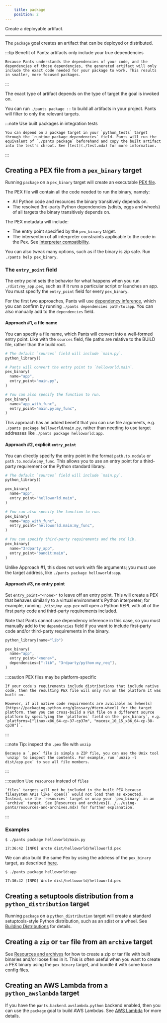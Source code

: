 ```yaml
---
    title: package
    position: 2
---
```



Create a deployable artifact.

---

The `package` goal creates an artifact that can be deployed or distributed.

:::tip Benefit of Pants: artifacts only include your true dependencies

    Because Pants understands the dependencies of your code, and the dependencies of those dependencies, the generated artifact will only include the exact code needed for your package to work. This results in smaller, more focused packages.

:::

The exact type of artifact depends on the type of target the goal is invoked on.

You can run `./pants package ::` to build all artifacts in your project. Pants will filter to only the relevant targets.

:::note Use built packages in integration tests

    You can depend on a package target in your `python_tests` target through the `runtime_package_dependencies` field. Pants will run the equivalent of `./pants package` beforehand and copy the built artifact into the test's chroot. See [test](./test.mdx) for more imformation.

:::

## Creating a PEX file from a `pex_binary` target

Running `package` on a `pex_binary` target will create an executable [PEX file](../overview/pex-files.mdx).

The PEX file will contain all the code needed to run the binary, namely:

- All Python code and resources the binary transitively depends on.
- The resolved 3rd-party Python dependencies (sdists, eggs and wheels) of all targets the binary transitively depends on.

The PEX metadata will include:

- The entry point specified by the `pex_binary` target.
- The intersection of all interpreter constraints applicable to the code in the Pex. See [Interpreter compatibility](../overview/interpreter-compatibility.mdx).

You can also tweak many options, such as if the binary is zip safe. Run `./pants help pex_binary`.

### The `entry_point` field

The entry point sets the behavior for what happens when you run `./dist/my_app.pex`, such as if it runs a particular script or launches an app. You must specify the `entry_point` field for every `pex_binary`.

For the first two approaches, Pants will use [dependency inference](../../using-pants/concepts/targets-and-build-files.mdx), which you can confirm by running `./pants dependencies path/to:app`. You can also manually add to the `dependencies` field.

#### Approach #1, a file name

You can specify a file name, which Pants will convert into a well-formed entry point. Like with the `sources` field, file paths are relative to the BUILD file, rather than the build root.

```python title="helloworld/BUILD"
# The default `sources` field will include `main.py`.
python_library()

# Pants will convert the entry point to `helloworld.main`.
pex_binary(
  name="app",
  entry_point="main.py",
)

# You can also specify the function to run.
pex_binary(
  name="app_with_func",
  entry_point="main.py:my_func",
)
```

This approach has an added benefit that you can use file arguments, e.g. `./pants package helloworld/main.py`, rather than needing to use target addresses like `./pants package helloworld:app`.

#### Approach #2, explicit `entry_point`

You can directly specify the entry point in the format `path.to.module` or `path.to.module:my_func`. This allows you to use an entry point for a third-party requirement or the Python standard library.

```python title="helloworld/BUILD"
# The default `sources` field will include `main.py`.
python_library()

pex_binary(
  name="app",
  entry_point="helloworld.main",
)

# You can also specify the function to run.
pex_binary(
  name="app_with_func",
  entry_point="helloworld.main:my_func",
)

# You can specify third-party requirements and the std lib.
pex_binary(
  name="3rdparty_app",
  entry_point="bandit:main",
)
```

Unlike Approach #1, this does not work with file arguments; you must use the target address, like `./pants package helloworld:app`.

#### Approach #3, no entry point

Set `entry_point="<none>"` to leave off an entry point. This will create a PEX that behaves similarly to a virtual environment's Python interpreter; for example, running `./dist/my_app.pex` will open a Python REPL with all of the first party code and third-party requirements included.

Note that Pants cannot use dependency inference in this case, so you must manually add to the `dependencies` field if you want to include first-party code and/or third-party requirements in the binary.

```python title="helloworld/BUILD"
python_library(name="lib")

pex_binary(
  name="app",
  entry_point="<none>",
  dependencies=[":lib", "3rdparty/python:my_req"],
)
```

:::caution PEX files may be platform-specific

    If your code's requirements include distributions that include native code, then the resulting PEX file will only run on the platform it was built on.

    However, if all native code requirements are available as [wheels](https://packaging.python.org/glossary/#term-wheel) for the target platform, then you can cross-build a PEX file on a different source platform by specifying the `platforms` field on the `pex_binary`, e.g. `platforms=["linux-x86_64-cp-37-cp37m", "macosx_10_15_x86_64-cp-38-cp38"]`.

:::

:::note Tip: inspect the `.pex` file with `unzip`

    Because a `.pex` file is simply a ZIP file, you can use the Unix tool `unzip` to inspect the contents. For example, run `unzip -l dist/app.pex` to see all file members.

:::

:::caution Use `resources` instead of `files`

    `files` targets will not be included in the built PEX because filesystem APIs like `open()` would not load them as expected. Instead, use the `resources` target or wrap your `pex_binary` in an `archive` target. See [Resources and archives](../../using-pants/resources-and-archives.mdx) for further explanation.

:::

### Examples

```text title="Shell"
$ ./pants package helloworld/main.py

17:36:42 [INFO] Wrote dist/helloworld/helloworld.pex
```

We can also build the same Pex by using the address of the `pex_binary` target, as described [here](../../using-pants/concepts/targets-and-build-files.mdx).

```text title="Shell"
$ ./pants package helloworld:app

17:36:42 [INFO] Wrote dist/helloworld/helloworld.pex
```

## Creating a setuptools distribution from a `python_distribution` target

Running `package` on a `python_distribution` target will create a standard setuptools-style Python distribution, such as an sdist or a wheel. See [Building Distributions](../overview/building-distributions.mdx) for details.

## Creating a `zip` or `tar` file from an `archive` target

See [Resources and archives](../../using-pants/resources-and-archives.mdx) for how to create a zip or tar file with built binaries and/or loose files in it. This is often useful when you want to create a PEX binary using the `pex_binary` target, and bundle it with some loose config files.

## Creating an AWS Lambda from a `python_awslambda` target

If you have the `pants.backend.awslambda.python` backend enabled, then you can use the `package` goal to build AWS Lambdas. See [AWS Lambda](../../aws-lambda/python-support.mdx) for more details.

